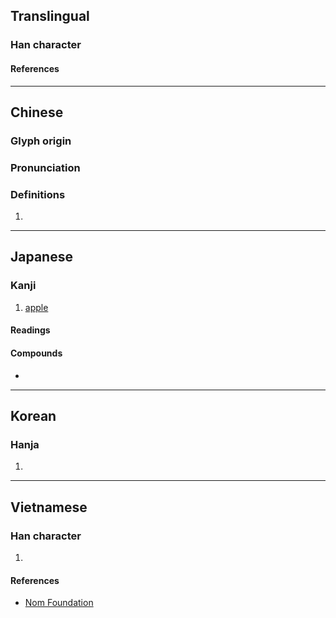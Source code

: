 {{character info/new}}
==Translingual==

===Han character===
{{Han char|rn=75|rad=木|as=13|sn=17|four=48927|canj=DOYB|ids=⿰木禽}}

====References====
{{Han ref|kx=0556.250|dkj=15657|dj=0946.020|hdz=21304.020|uh=6A8E}}

----

==Chinese==
{{zh-forms}}

===Glyph origin===
{{Han etym}}

===Pronunciation===
{{zh-pron
|m=qín
|c=kam4
|mc=y
|oc=y
|ma=
|cat=n
}}

===Definitions===
{{zh-hanzi}}

# {{zh-only|林檎}}

----

==Japanese==

===Kanji===
{{ja-kanji|grade=|rs=木13}}

# [[apple]]

====Readings====
{{ja-readings
|goon=ごん<ごん<ごむ
|kanon=きん<きん<きむ
|kanyoon=ご
}}

====Compounds====
* {{ja-r|林檎|りんご|[[apple]]}}

----

==Korean==

===Hanja===
{{ko-hanja|금}}

# {{defn|lang=ko|sort=木13}}

----

==Vietnamese==

===Han character===
{{vi-readings|rs=木13|reading=cầm}}

# {{defn|lang=vi|sort=木13}}

====References====
* [http://nomfoundation.org/common/nom_details.php?codepoint=6a8e Nom Foundation]